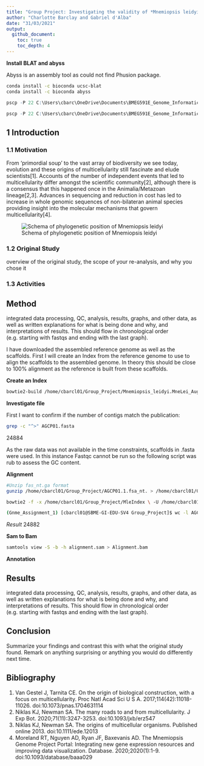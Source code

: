 ```yaml
---
title: "Group Project: Investigating the validity of *Mnemiopsis leidyi* as a model organism for the study of multicellularity"
author: "Charlotte Barclay and Gabriel d'Alba"
date: "31/03/2021"
output:
  github_document:
    toc: true
    toc_depth: 4
---
```


**Install BLAT and abyss**

Abyss is an assembly tool as could not find Phusion package.

```bash
conda install -c bioconda ucsc-blat
conda install -c bioconda abyss
```


```r
pscp -P 22 C:\Users\cbarc\OneDrive\Documents\BMEG591E_Genome_Informatics\Group_Project\Mle_sequence.fasta cbarcl01@gi-edu-sv4.bme.ubc.ca:/home/cbarcl01/Group_Project

pscp -P 22 C:\Users\cbarc\OneDrive\Documents\BMEG591E_Genome_Informatics\Group_Project\mle_RefSeq_genome.fasta cbarcl01@gi-edu-sv4.bme.ubc.ca:/home/cbarcl01/Group_Project
```

## 1 Introduction

### 1.1 Motivation

From ‘primordial soup’ to the vast array of biodiversity we see today, evolution and these origins of multicellularity still fascinate and elude scientists[1].  Accounts of the number of independent events that led to multicellularity differ amongst the scientific community[2], although there is a consensus that this happened once in the Animalia/Metazoan lineage[2,3]. Advances in sequencing and reduction in cost has led to increase in whole genomic sequences of non-bilateran animal species providing insight into the molecular mechanisms that govern multicellularity[4].

![Schema of phylogenetic position of Mnemiopsis leidyi](https://github.com/cbarcl01/CB_BMEG591E-repository/blob/master/Group_Project/Mle.jpg)

### 1.2 Original Study


overview of the original study, the scope of your re-analysis, and why you chose it

### 1.3 Activities

## Method

integrated data processing, QC, analysis, results, graphs, and other data, as well as written explanations for what is being done and why, and interpretations of results. This should flow in chronological order (e.g. starting with fastqs and ending with the last graph).

I have downloaded the assembled reference genome as well as the scaffolds. First I will create an Index from the reference genome to use to align the scaffolds to the assembled genome. In theory this should be close to 100% alignment as the reference is built from these scaffolds. 

**Create an Index**

```bash
bowtie2-build /home/cbarcl01/Group_Project/Mnemiopsis_leidyi.MneLei_Aug2011.dna.nonchromosomal.fa.gz MleIndex
```

**Investigate file**

First I want to confirm if the number of contigs match the publication:

```bash
grep -c "^>" AGCP01.fasta
```

24884

As the raw data was not available in the time constraints, scaffolds in .fasta were used. In this instance Fastqc cannot be run so the following script was rub to assess the GC content.


**Alignment**

```bash
#Unzip fas_nt.ga format
gunzip /home/cbarcl01/Group_Project/AGCP01.1.fsa_nt. > /home/cbarcl01/Group_Project/AGCP01.fasta 

bowtie2 -f -x /home/cbarcl01/Group_Project/MleIndex \ -U /home/cbarcl01/Group_Project/AGCP01.fasta  \ -S /home/cbarcl01/Group_Project/AGCP01.sam
```


```bash
(Gnme_Assignment_1) [cbarcl01@SBME-GI-EDU-SV4 Group_Project]$ wc -l AGCP01.sam
````

*Result*
24882

**Sam to Bam**
```bash
samtools view -S -b -h alignment.sam > Alignment.bam
```

**Annotation**


## Results

integrated data processing, QC, analysis, results, graphs, and other data, as well as written explanations for what is being done and why, and interpretations of results. This should flow in chronological order (e.g. starting with fastqs and ending with the last graph).


## Conclusion

Summarize your findings and contrast this with what the original study found. Remark on anything surprising or anything you would do differently next time.


## Bibliography

1.	Van Gestel J, Tarnita CE. On the origin of biological construction, with a focus on multicellularity. Proc Natl Acad Sci U S A. 2017;114(42):11018-11026. doi:10.1073/pnas.1704631114
2. 	Niklas KJ, Newman SA. The many roads to and from multicellularity. J Exp Bot. 2020;71(11):3247-3253. doi:10.1093/jxb/erz547
3. 	Niklas KJ, Newman SA. The origins of multicellular organisms. Published online 2013. doi:10.1111/ede.12013
4.  Moreland RT, Nguyen AD, Ryan JF, Baxevanis AD. The Mnemiopsis Genome Project Portal: Integrating new gene expression resources and improving data visualization. Database. 2020;2020(1):1-9. doi:10.1093/database/baaa029
